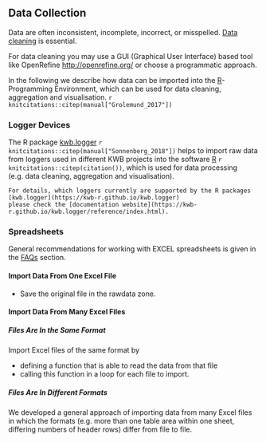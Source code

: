 ## Data Collection

Data are often inconsistent, incomplete, incorrect, or misspelled. [Data cleaning]((https://www.practicereproducibleresearch.org/core-chapters/7-glossary.html#munging)) 
is essential. 

For data cleaning you may use a GUI (Graphical User Interface) based tool like 
OpenRefine [http://openrefine.org/](http://openrefine.org/) or choose a programmatic 
approach.

In the following we describe how data can be imported into the [R](https://r-project.org)-Programming
Environment, which can be used for data cleaning, aggregation and visualisation. 
`r knitcitations::citep(manual["Grolemund_2017"])`

### Logger Devices

The R package [kwb.logger](https://github.com/kwb-r.kwb.logger) `r knitcitations::citep(manual["Sonnenberg_2018"])`
helps to import raw data from loggers used in different KWB projects into the 
software [R](https://r-project.org) `r knitcitations::citep(citation())`, which is used for 
data processing (e.g. data cleaning, aggregation and visualisation).


```block2
For details, which loggers currently are supported by the R packages [kwb.logger](https://kwb-r.github.io/kwb.logger) 
please check the [documentation website](https://kwb-r.github.io/kwb.logger/reference/index.html).
```


### Spreadsheets

General recommendations for working with EXCEL spreadsheets is given in the 
[FAQs](#faq-excel) section.

#### Import Data From One Excel File

* Save the original file in the rawdata zone. 

#### Import Data From Many Excel Files

##### Files Are In the Same Format

Import Excel files of the same format by 

* defining a function that is able to read the data from that file
* calling this function in a loop for each file to import.

##### Files Are In Different Formats

We developed a general approach of importing data from many Excel files in which 
the formats (e.g. more than one table area within one sheet, differing numbers
of header rows) differ from file to file.
